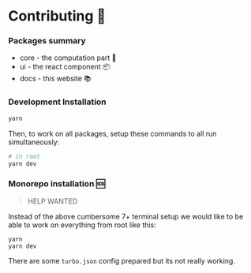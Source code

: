 # Contributing 🙏
### Packages summary
* core - the computation part 🧠
* ui - the react component 📦
* docs - this website 📚

### Development Installation
```bash
yarn
```

Then, to work on all packages, setup these commands to all run simultaneously:

```bash
# in root
yarn dev
```


### Monorepo installation 🆘
> HELP WANTED

Instead of the above cumbersome 7+ terminal setup we would like to be able to work on everything from root like this:
```
yarn
yarn dev
```

There are some  `turbo.json` config prepared but its not really working.
